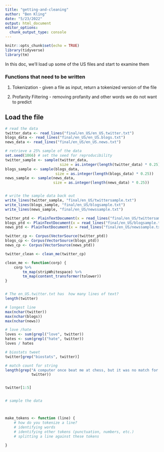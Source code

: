 ```yaml
---
title: "getting-and-cleaning"
author: "Ben Kling"
date: "5/23/2022"
output: html_document
editor_options: 
  chunk_output_type: console
---
```


```r
knitr::opts_chunk$set(echo = TRUE)
library(tidyverse)
library(tm)
```

In this doc, we'll load up some of the US files and start to examine them

### Functions that need to be written

1. Tokenization - given a file as input, return a tokenized version of the file

2. Profanity Filtering - removing profanity and other words we do not want to 
predict

## Load the file
```r

# read the data
twitter_data <- read_lines("final/en_US/en_US.twitter.txt")
blogs_data <- read_lines("final/en_US/en_US.blogs.txt")
news_data <- read_lines("final/en_US/en_US.news.txt")

# retrieve a 25% sample of the data
set.seed(1066) # set the seed for reproducibility
twitter_sample <- sample(twitter_data, 
                         size = as.integer(length(twitter_data) * 0.25))
blogs_sample <- sample(blogs_data,
                       size = as.integer(length(blogs_data) * 0.25))
news_sample <- sample(news_data,
                      size = as.integer(length(news_data) * 0.25))


# write the sample data back out
write_lines(twitter_sample, "final/en_US/twittersample.txt")
write_lines(blogs_sample, "final/en_US/blogsample.txt")
write_lines(news_sample, "final/en_US/newssample.txt")
```



``` r

twitter_ptd <- PlainTextDocument(x = read_lines("final/en_US/twittersample.txt"))
blogs_ptd <- PlainTextDocument(x = read_lines("final/en_US/blogsample.txt"))
news_ptd <- PlainTextDocument(x = read_lines("final/en_US/newssample.txt"))

twitter_cp <- Corpus(VectorSource(twitter_ptd)) 
blogs_cp <- Corpus(VectorSource(blogs_ptd))
news_cp <- Corpus(VectorSource(news_ptd))

twitter_clean <- clean_me(twitter_cp)

clean_me <- function(corp) {
    corp %>%
        tm_map(stripWhitespace) %>%
        tm_map(content_transformer(tolower))
}

```


```r



```



```r
# The en_US.twitter.txt has  how many lines of text?
length(twitter)

# longest line
max(nchar(twitter))
max(nchar(blogs))
max(nchar(news))

# love /hate
loves <- sum(grepl("love", twitter))
hates <- sum(grepl("hate", twitter))
loves / hates

# biostats tweet
twitter[grep("biostats", twitter)]

# match count for string
length(grep("A computer once beat me at chess, but it was no match for me at kickboxing",
            twitter))



```

``` r
twitter[1:5]


# sample the data



make_tokens <- function (line) {
    # how do you tokenize a line?
    # identifying words
    # identifying other tokens (punctuation, numbers, etc.)
    # splitting a line against these tokens
    
}

```

